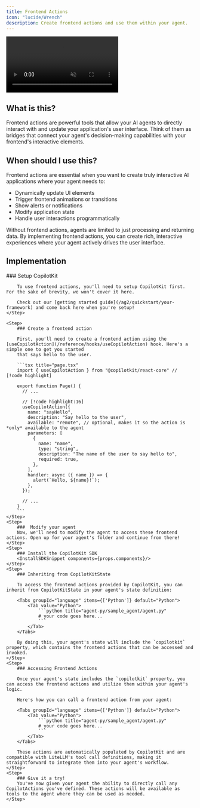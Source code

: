 ```yaml
---
title: Frontend Actions
icon: "lucide/Wrench"
description: Create frontend actions and use them within your agent.
---
```



<video
  src="/images/frontend-actions-demo.mp4"
  className="rounded-lg shadow-xl"
  loop
  playsInline
  controls
  autoPlay
  muted
/>
<Callout>
  This video shows the [coagents
  starter](https://github.com/CopilotKit/CopilotKit/tree/main/examples/coagents-starter-AG2)
  repo with the [implementation](#implementation) section applied to it!
</Callout>

## What is this?

Frontend actions are powerful tools that allow your AI agents to directly interact with and update your application's user interface. Think of them as bridges that connect your agent's decision-making capabilities with your frontend's interactive elements.

## When should I use this?

Frontend actions are essential when you want to create truly interactive AI applications where your agent needs to:

- Dynamically update UI elements
- Trigger frontend animations or transitions
- Show alerts or notifications
- Modify application state
- Handle user interactions programmatically

Without frontend actions, agents are limited to just processing and returning data. By implementing frontend actions, you can create rich, interactive experiences where your agent actively drives the user interface.

## Implementation

<Steps>
    <Step>
        ### Setup CopilotKit

        To use frontend actions, you'll need to setup CopilotKit first. For the sake of brevity, we won't cover it here.

        Check out our [getting started guide](/ag2/quickstart/your-framework) and come back here when you're setup!
    </Step>

    <Step>
        ### Create a frontend action

        First, you'll need to create a frontend action using the [useCopilotAction](/reference/hooks/useCopilotAction) hook. Here's a simple one to get you started
        that says hello to the user.

        ```tsx title="page.tsx"
        import { useCopilotAction } from "@copilotkit/react-core" // [!code highlight]

        export function Page() {
          // ...

          // [!code highlight:16]
          useCopilotAction({
            name: "sayHello",
            description: "Say hello to the user",
            available: "remote", // optional, makes it so the action is *only* available to the agent
            parameters: [
              {
                name: "name",
                type: "string",
                description: "The name of the user to say hello to",
                required: true,
              },
            ],
            handler: async ({ name }) => {
              alert(`Hello, ${name}!`);
            },
          });

          // ...
        }
        ```
    </Step>
    <Step>
        ###  Modify your agent
        Now, we'll need to modify the agent to access these frontend actions. Open up for your agent's folder and continue from there!
    </Step>
    <Step>
        ### Install the CopilotKit SDK
        <InstallSDKSnippet components={props.components}/>
    </Step>
    <Step>
        ### Inheriting from CopilotKitState

        To access the frontend actions provided by CopilotKit, you can inherit from CopilotKitState in your agent's state definition:

        <Tabs groupId="language" items={['Python']} default="Python">
            <Tab value="Python">
                ```python title="agent-py/sample_agent/agent.py"
                # your code goes here...
                ```
            </Tab>
        </Tabs>

        By doing this, your agent's state will include the `copilotkit` property, which contains the frontend actions that can be accessed and invoked.
    </Step>
    <Step>
        ### Accessing Frontend Actions

        Once your agent's state includes the `copilotkit` property, you can access the frontend actions and utilize them within your agent's logic.

        Here's how you can call a frontend action from your agent:

        <Tabs groupId="language" items={['Python']} default="Python">
            <Tab value="Python">
                ```python title="agent-py/sample_agent/agent.py"
                # your code goes here...
                ```
            </Tab>
        </Tabs>

        These actions are automatically populated by CopilotKit and are compatible with LiteLLM's tool call definitions, making it straightforward to integrate them into your agent's workflow.
    </Step>
    <Step>
        ### Give it a try!
        You've now given your agent the ability to directly call any CopilotActions you've defined. These actions will be available as tools to the agent where they can be used as needed.
    </Step>

</Steps> 